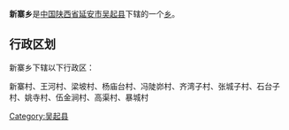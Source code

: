{{中国乡级行政区
|行政区全称 = 新寨乡
|景观照片文件名 = 
|景观照片描述 = 
|汉语拼音 =
|其他语言 = 
|其他语言名称 = 
|位置图文件名 = 
|位置图描述 = 
|自定义图片=
|上级行政区 = [[陕西省|陕西省]][[延安市|延安市]][[吴起县|吴起县]]
|行政区类别 = [[乡级行政区|乡]]
|行政区划代码 = 
|行政区划 = 
|村委会 = 
|居委会 = 
|建置时间 = 
|领导职位 = 
|领导名称 = 
|政府驻地 = 
|毗邻 = 
|地理坐标 = 
|总面积 = 
|总人口 = 
|户籍人口 = 
|户籍人口年份 = 
|常住人口 = 
|常住人口年份 = 
|人口密度 = 
|GDP = 
|邮政编码 = 
|电话区号 = 
|官方网站 = 
|网站名称 = 
}}
'''新寨乡'''是[[中华人民共和国|中国]][[陕西省|陕西省]][[延安市|延安市]][[吴起县|吴起县]]下辖的一个[[乡级行政区|乡]]。

== 行政区划 ==
新寨乡下辖以下行政区：

新寨村、王河村、梁坡村、杨庙台村、冯陡峁村、齐湾子村、张城子村、石台子村、姚寺村、伍金涧村、高渠村、暴城村

{{陕西小作品}}
{{吴起县行政区划}}

[[Category:吴起县|Category:吴起县]]